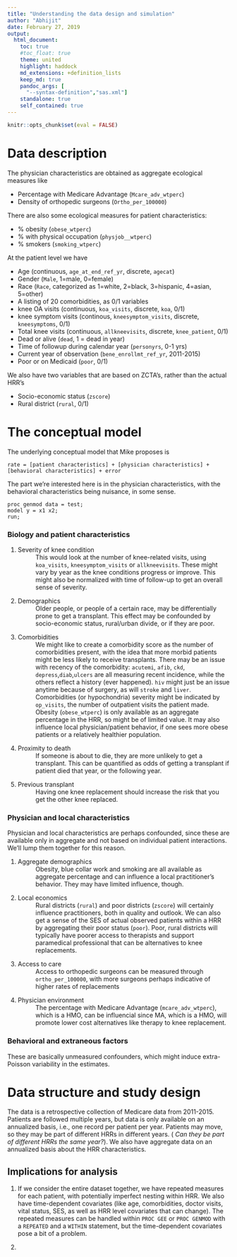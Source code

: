 ```yaml
---
title: "Understanding the data design and simulation"
author: "Abhijit"
date: February 27, 2019
output:
  html_document:
    toc: true
    #toc_float: true
    theme: united
    highlight: haddock
    md_extensions: +definition_lists
    keep_md: true
    pandoc_args: [
      "--syntax-definition","sas.xml"]
    standalone: true
    self_contained: true
---
```


```r
knitr::opts_chunk$set(eval = FALSE)
```

# Data description

The physician characteristics are obtained as aggregate ecological measures like

- Percentage with Medicare Advantage (`Mcare_adv_wtperc`)
- Density of orthopedic surgeons (`Ortho_per_100000`)

There are also some ecological measures for patient characteristics:

- % obesity (`obese_wtperc`)
- % with physical occupation (`physjob__wtperc`)
- % smokers (`smoking_wtperc`)

At the patient level we have

- Age (continuous, `age_at_end_ref_yr`, discrete, `agecat`)
- Gender (`Male`, 1=male, 0=female)
- Race (`Race`, categorized as 1=white, 2=black, 3=hispanic, 4=asian, 5=other)
- A listing of 20 comorbidities, as 0/1 variables
- knee OA visits (continuous, `koa_visits`, discrete, `koa`, 0/1)
- knee symptom visits (continous, `kneesymptom_visits`, discrete, `kneesymptoms`, 0/1)
- Total knee visits (continuous, `allkneevisits`, discrete, `knee_patient`, 0/1)
- Dead or alive (`dead`, 1 = dead in year)
- Time of followup during calendar year (`personyrs`, 0-1 yrs)
- Current year of observation (`bene_enrollmt_ref_yr`, 2011-2015)
- Poor or on Medicaid (`poor`, 0/1)

We also have two variables that are based on ZCTA's, rather than the actual 
HRR's

- Socio-economic status (`zscore`)
- Rural district (`rural`, 0/1)

# The conceptual model

The underlying conceptual model that Mike proposes is

```
rate = [patient characteristics] + [physician characteristics] + [behavioral characteristics] + error
```

The part we're interested here is in the physician characteristics, with the
behavioral characteristics being nuisance, in some sense. 

```sas
proc genmod data = test;
model y = x1 x2;
run;
```


### Biology and patient characteristics

1. Severity of knee condition
  ~ This would look at the number of knee-related visits, using `koa_visits`, 
    `kneesymptom_visits` or `allkneevisits`. These might vary by year as the 
    knee conditions progress or improve. This might also be normalized with 
    time of follow-up to get an overall sense of severity. 

1. Demographics
  ~ Older people, or people of a certain race, may be differentially prone to get
  a transplant. This effect may be confounded by socio-economic status, rural/urban
  divide, or if they are poor.
  
1. Comorbidities
  ~ We might like to create a comorbidity score as the number of comorbidities
  present, with the idea that more morbid patients might be less likely to
  receive transplants. There may be an issue with recency of the comorbidity:
  `acutemi`, `afib`, `ckd`, `depress`,`diab`,`ulcers` are all measuring recent
  incidence, while the others reflect a history (ever happened). `hiv` might
  just be an issue anytime because of surgery, as will `stroke` and `liver`.
  Comorbidities (or hypochondria) severity might be indicated by `op_visits`,
  the number of outpatient visits the patient made. Obesity (`obese_wtperc`) is
  only available as an aggregate percentage in the HRR, so might be of limited
  value. It may also influence local physician/patient behavior, if one sees
  more obese patients or a relatively healthier population. 

1. Proximity to death
  ~ If someone is about to die, they are more unlikely to get a transplant. This 
  can be quantified as odds of getting a transplant if patient died that year, 
  or the following year.
  
1. Previous transplant
  ~ Having one knee replacement should increase the risk that you get the other 
  knee replaced. 

### Physician and local characteristics

Physician and local characteristics are perhaps confounded, since these are
available only in aggregate and not based on individual patient interactions.
We'll lump them together for this reason.

1. Aggregate demographics
  ~ Obesity, blue collar work and smoking are all available as aggregate
  percentage and can influence a local practitioner's behavior. They may have
  limited influence, though.
  
1. Local economics
  ~ Rural districts (`rural`) and poor districts (`zscore`) will certainly
  influence practitioners, both in quality and outlook. We can also get a sense
  of the SES of actual observed patients within a HRR by aggregating their poor
  status (`poor`). Poor, rural districts will typically have poorer access to 
  therapists and support paramedical professional that can be alternatives to 
  knee replacements.
  
1. Access to care
  ~ Access to orthopedic surgeons can be measured through `ortho_per_100000`,
  with more surgeons perhaps indicative of higher rates of replacements
  
1. Physician environment
  ~ The percentage with Medicare Advantage (`mcare_adv_wtperc`), which is a HMO,
  can be influencial since MA, which is a HMO, will promote lower cost
  alternatives like therapy to knee replacement.

### Behavioral and extraneous factors

These are basically unmeasured confounders, which might induce extra-Poisson
variability in the estimates.

# Data structure and study design

The data is a retrospective collection of Medicare data from 2011-2015. Patients
are followed multiple years, but data is only available on an annualized basis,
i.e., one record per patient per year. Patients may move, so they may be part of
different HRRs in different years. ( _Can they be part of different HRRs the
same year?_). We also have aggregate data on an annualized basis about the HRR
characteristics.

## Implications for analysis

1. If we consider the entire dataset together, we have repeated measures for 
each patient, with potentially imperfect nesting within HRR. We also have
time-dependent covariates (like age, comorbidities, doctor visits, vital status, 
SES, as well as HRR level covariates that can change). The repeated measures can
be handled within `PROC GEE` or `PROC GENMOD` with a `REPEATED` and a `WITHIN` statement, 
but the time-dependent covariates pose a bit of a problem.

1. 
